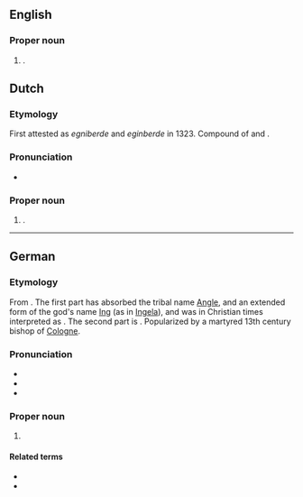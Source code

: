 ==English==
{{wikipedia}}

===Proper noun===
{{en-prop}}

# {{surname|en}}.

==Dutch==

===Etymology===
First attested as ''egniberde'' and ''eginberde'' in 1323. Compound of {{der|nl|ofs|Egge|t=''a personal name''}} and {{m|ofs|bert|t=settlement}}.

===Pronunciation===
* {{hyphenation|nl|En|gel|bert}}

===Proper noun===
{{nl-proper noun|n}}

# {{place|nl|village|m/Groningen|p/Groningen|c/Netherlands}}.

----

==German==
{{wikipedia|lang=de}}

===Etymology===
From {{der|de|goh|-}}. The first part has absorbed the tribal name [[Angle]], and an extended form of the god's name [[Ing]] (as in [[Ingela]]), and was in Christian times interpreted as {{m|de|Engel||an angel}}. The second part is {{m|goh|beraht||bright}}. Popularized by a martyred 13th century bishop of [[Cologne]].

===Pronunciation===
* {{IPA|de|/ˈɛŋl.bɛrt/|[ˈɛŋl̩.bɛɐ̯t]}}
* {{audio|de|De-Engelbert.ogg|Audio}}
* {{audio|de|De-Engelbert2.ogg|Audio}}

===Proper noun===
{{de-proper noun|m}}

# {{given name|de|male}}

====Related terms====
* {{l|de|Engel}}
* {{l|de|Engelbrecht}}